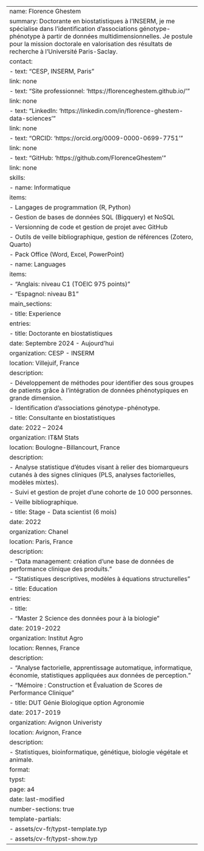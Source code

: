 ---
name: Florence Ghestem
summary: Doctorante en biostatistiques à l'INSERM, je me spécialise dans l'identification d'associations génotype-phénotype à partir de données multidimensionnelles. Je postule pour la mission doctorale en valorisation des résultats de recherche à l'Université Paris-Saclay.
contact:
  - text: "CESP, INSERM, Paris"
    link: none
  - text: "Site professionnel: 'https://florenceghestem.github.io/'"
    link: none
  - text: "LinkedIn: 'https://linkedin.com/in/florence-ghestem-data-sciences'"
    link: none
  - text: "ORCID: 'https://orcid.org/0009-0000-0699-7751'"
    link: none
  - text: "GitHub: 'https://github.com/FlorenceGhestem'"
    link: none
skills:
  - name: Informatique
    items:
      - Langages de programmation (R, Python)
      - Gestion de bases de données SQL (Bigquery) et NoSQL
      - Versionning de code et gestion de projet avec GitHub
      - Outils de veille bibliographique, gestion de références (Zotero, Quarto)
      - Pack Office (Word, Excel, PowerPoint)
  - name: Languages
    items:
      - "Anglais: niveau C1 (TOEIC 975 points)"
      - "Espagnol: niveau B1"
main_sections:
  - title: Experience
    entries:
      - title: Doctorante en biostatistiques
        date: Septembre 2024 - Aujourd'hui
        organization: CESP - INSERM
        location: Villejuif, France
        description:
          - Développement de méthodes pour identifier des sous groupes de patients grâce à l'intégration de données phénotypiques en grande dimension.
          - Identification d'associations génotype-phénotype.
      - title: Consultante en biostatistiques
        date: 2022 – 2024
        organization: IT&M Stats
        location: Boulogne-Billancourt, France
        description:
          - Analyse statistique d'études visant à relier des biomarqueurs cutanés à des signes cliniques (PLS, analyses factorielles, modèles mixtes).
          - Suivi et gestion de projet d'une cohorte de 10 000 personnes.
          - Veille bibliographique.
      - title: Stage - Data scientist (6 mois)
        date: 2022
        organization: Chanel
        location: Paris, France
        description:
          - "Data management:  création d'une base de données de performance clinique des produits."
          - "Statistiques descriptives, modèles à équations structurelles"
  - title: Education
    entries:
      - title:
          - "Master 2 Science des données pour à la biologie"
        date: 2019-2022
        organization: Institut Agro
        location: Rennes, France
        description: 
          - "Analyse factorielle, apprentissage automatique, informatique, économie, statistiques appliquées aux données de perception."
          - "Mémoire : Construction et Évaluation de Scores de Performance Clinique"
      - title: DUT Génie Biologique option Agronomie
        date: 2017-2019
        organization: Avignon Univeristy
        location: Avignon, France
        description: 
          - Statistiques, bioinformatique, génétique, biologie végétale et animale.
format:
  typst:
    page: a4
    date: last-modified
    number-sections: true
    template-partials:
      - assets/cv-fr/typst-template.typ
      - assets/cv-fr/typst-show.typ
---
